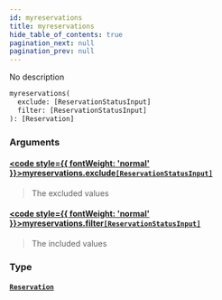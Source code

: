 ```yaml
---
id: myreservations
title: myreservations
hide_table_of_contents: true
pagination_next: null
pagination_prev: null
---
```








No description

```graphql
myreservations(
  exclude: [ReservationStatusInput]
  filter: [ReservationStatusInput]
): [Reservation]
```


### Arguments

#### [<code style={{ fontWeight: 'normal' }}>myreservations.<b>exclude</b></code>](#)<Bullet />[`[ReservationStatusInput]`](/docs/schemas/arkitekt/enums/reservation-status-input) <Badge class="secondary" text="list"/> <Badge class="secondary" text="enum"/>
> The excluded values
> 

#### [<code style={{ fontWeight: 'normal' }}>myreservations.<b>filter</b></code>](#)<Bullet />[`[ReservationStatusInput]`](/docs/schemas/arkitekt/enums/reservation-status-input) <Badge class="secondary" text="list"/> <Badge class="secondary" text="enum"/>
> The included values
> 

### Type

#### [`Reservation`](/docs/schemas/arkitekt/objects/reservation) <Badge class="secondary" text="object"/>
> 
> 






